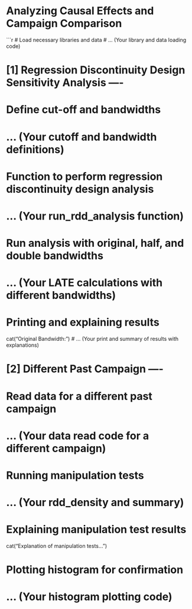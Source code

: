# Analyzing Causal Effects and Campaign Comparison

```r
# Load necessary libraries and data
# ... (Your library and data loading code)

# [1] Regression Discontinuity Design Sensitivity Analysis ----

# Define cut-off and bandwidths
# ... (Your cutoff and bandwidth definitions)

# Function to perform regression discontinuity design analysis
# ... (Your run_rdd_analysis function)

# Run analysis with original, half, and double bandwidths
# ... (Your LATE calculations with different bandwidths)

# Printing and explaining results
cat("Original Bandwidth:\n")
# ... (Your print and summary of results with explanations)

# [2] Different Past Campaign ----

# Read data for a different past campaign
# ... (Your data read code for a different campaign)

# Running manipulation tests
# ... (Your rdd_density and summary)

# Explaining manipulation test results
cat("Explanation of manipulation tests...")

# Plotting histogram for confirmation
# ... (Your histogram plotting code)
